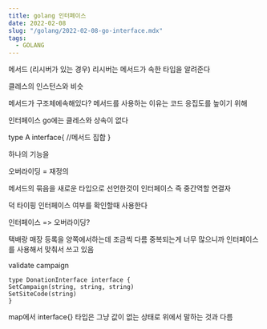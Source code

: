```yaml
---
title: golang 인터페이스
date: 2022-02-08
slug: "/golang/2022-02-08-go-interface.mdx"
tags:
  - GOLANG
---
```


메서드 (리시버가 있는 경우)
리시버는 메서드가 속한 타입을 알려준다

클레스의 인스턴스와 비슷

메서드가 구조체에속해있다?
메서드를 사용하는 이유는 코드 응집도를 높이기 위해


인터페이스
go에는 클레스와 상속이 없다

type A interface{
//메서드 집합
}

하나의 기능을

오버라이딩
= 재정의

메서드의 묶음을 새로운 타입으로 선언한것이 인터페이스
즉 중간역할 연결자

덕 타이핑
인터페이스 여부를 확인할때 사용한다

인터페이스 => 오버라이딩?

택배랑 매장 등록을 양쪽에서하는데 조금씩 다름
중복되는게 너무 많으니까 인터페이스를 사용해서 맞춰서 쓰고 있음

validate campaign
```
type DonationInterface interface {
SetCampaign(string, string, string)
SetSiteCode(string)
}
```
map에서 interface{} 타입은 그냥 값이 없는 상태로 위에서 말하는 것과 다름